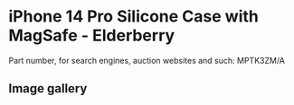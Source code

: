 
# iPhone 14 Pro Silicone Case with MagSafe - Elderberry

Part number, for search engines, auction websites and such: MPTK3ZM/A

## Image gallery

<div style={{ width: '100%', maxWidth: '768px' }}>
<GalleryComponent
    images={[
      {
        original: "/everysource/MPTK3.webp",
        thumbnail: "/everypreview/MPTK3.webp",
      },
      {
        original: "/everysource/MPTK3_AV1.webp",
        thumbnail: "/everypreview/MPTK3_AV1.webp",
      },
      {
        original: "/everysource/MPTK3_AV2.webp",
        thumbnail: "/everypreview/MPTK3_AV2.webp",
      },
      {
        original: "/everysource/MPTK3_AV3.webp",
        thumbnail: "/everypreview/MPTK3_AV3.webp",
      },
      {
        original: "/everysource/MPTK3_AV4.webp",
        thumbnail: "/everypreview/MPTK3_AV4.webp",
      },
      {
        original: "/everysource/MPTK3_AV5.webp",
        thumbnail: "/everypreview/MPTK3_AV5.webp",
      }
    ]}
  />
</div>